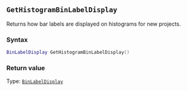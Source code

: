 ::: {.minipage data-latex="{\textwidth}"}
## `GetHistogramBinLabelDisplay`

Returns how bar labels are displayed on histograms for new projects.

### Syntax {-}

``` .lua
BinLabelDisplay GetHistogramBinLabelDisplay()
```

### Return value {-}

Type: [`BinLabelDisplay`](#binlabeldisplay)
:::
